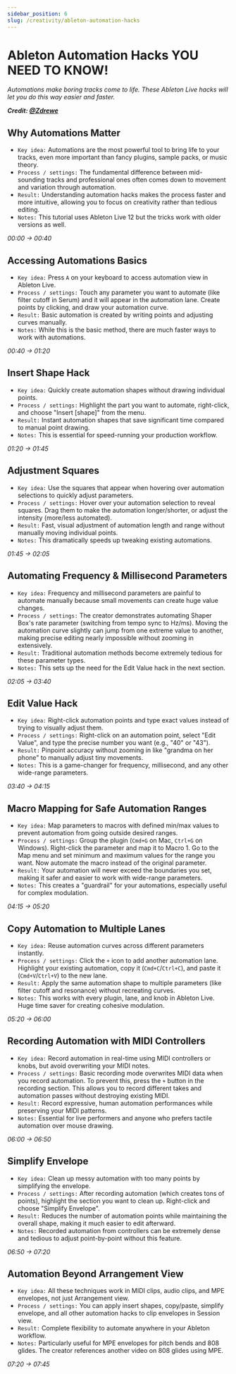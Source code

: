 ```yaml
---
sidebar_position: 6
slug: /creativity/ableton-automation-hacks
---
```


# Ableton Automation Hacks YOU NEED TO KNOW!

<i>Automations make boring tracks come to life. These Ableton Live hacks will let you do this way easier and faster.</i>

***Credit: [@Zdrewe](https://www.youtube.com/@Zdrewe)***


## Why Automations Matter

- `Key idea:` Automations are the most powerful tool to bring life to your tracks, even more important than fancy plugins, sample packs, or music theory.
- `Process / settings:` The fundamental difference between mid-sounding tracks and professional ones often comes down to movement and variation through automation.
- `Result:` Understanding automation hacks makes the process faster and more intuitive, allowing you to focus on creativity rather than tedious editing.
- `Notes:` This tutorial uses Ableton Live 12 but the tricks work with older versions as well.

*00:00 → 00:40*
<VideoPlayer videoId="mlvYmJMdB_8" overlay={intro} timeSec={0} />

## Accessing Automations Basics

- `Key idea:` Press `A` on your keyboard to access automation view in Ableton Live.
- `Process / settings:` Touch any parameter you want to automate (like filter cutoff in Serum) and it will appear in the automation lane. Create points by clicking, and draw your automation curve.
- `Result:` Basic automation is created by writing points and adjusting curves manually.
- `Notes:` While this is the basic method, there are much faster ways to work with automations.

*00:40 → 01:20*
<VideoPlayer videoId="mlvYmJMdB_8" overlay={automationBasics} timeSec={40} />

## Insert Shape Hack

- `Key idea:` Quickly create automation shapes without drawing individual points.
- `Process / settings:` Highlight the part you want to automate, right-click, and choose "Insert [shape]" from the menu.
- `Result:` Instant automation shapes that save significant time compared to manual point drawing.
- `Notes:` This is essential for speed-running your production workflow.

*01:20 → 01:45*
<VideoPlayer videoId="mlvYmJMdB_8" overlay={insertShape} timeSec={80} />

## Adjustment Squares

- `Key idea:` Use the squares that appear when hovering over automation selections to quickly adjust parameters.
- `Process / settings:` Hover over your automation selection to reveal squares. Drag them to make the automation longer/shorter, or adjust the intensity (more/less automated).
- `Result:` Fast, visual adjustment of automation length and range without manually moving individual points.
- `Notes:` This dramatically speeds up tweaking existing automations.

*01:45 → 02:05*
<VideoPlayer videoId="mlvYmJMdB_8" overlay={adjustSquares} timeSec={105} />

## Automating Frequency & Millisecond Parameters

- `Key idea:` Frequency and millisecond parameters are painful to automate manually because small movements can create huge value changes.
- `Process / settings:` The creator demonstrates automating Shaper Box's rate parameter (switching from tempo sync to Hz/ms). Moving the automation curve slightly can jump from one extreme value to another, making precise editing nearly impossible without zooming in extensively.
- `Result:` Traditional automation methods become extremely tedious for these parameter types.
- `Notes:` This sets up the need for the Edit Value hack in the next section.

*02:05 → 03:40*
<VideoPlayer videoId="mlvYmJMdB_8" overlay={frequencyAutomation} timeSec={125} />

## Edit Value Hack

- `Key idea:` Right-click automation points and type exact values instead of trying to visually adjust them.
- `Process / settings:` Right-click on an automation point, select "Edit Value", and type the precise number you want (e.g., "40" or "43").
- `Result:` Pinpoint accuracy without zooming in like "grandma on her phone" to manually adjust tiny movements.
- `Notes:` This is a game-changer for frequency, millisecond, and any other wide-range parameters.

*03:40 → 04:15*
<VideoPlayer videoId="mlvYmJMdB_8" overlay={editValue} timeSec={220} />

## Macro Mapping for Safe Automation Ranges

- `Key idea:` Map parameters to macros with defined min/max values to prevent automation from going outside desired ranges.
- `Process / settings:` Group the plugin (`Cmd+G` on Mac, `Ctrl+G` on Windows). Right-click the parameter and map it to Macro 1. Go to the Map menu and set minimum and maximum values for the range you want. Now automate the macro instead of the original parameter.
- `Result:` Your automation will never exceed the boundaries you set, making it safer and easier to work with wide-range parameters.
- `Notes:` This creates a "guardrail" for your automations, especially useful for complex modulation.

*04:15 → 05:20*
<VideoPlayer videoId="mlvYmJMdB_8" overlay={macroMapping} timeSec={255} />

## Copy Automation to Multiple Lanes

- `Key idea:` Reuse automation curves across different parameters instantly.
- `Process / settings:` Click the `+` icon to add another automation lane. Highlight your existing automation, copy it (`Cmd+C`/`Ctrl+C`), and paste it (`Cmd+V`/`Ctrl+V`) to the new lane.
- `Result:` Apply the same automation shape to multiple parameters (like filter cutoff and resonance) without recreating curves.
- `Notes:` This works with every plugin, lane, and knob in Ableton Live. Huge time saver for creating cohesive modulation.

*05:20 → 06:00*
<VideoPlayer videoId="mlvYmJMdB_8" overlay={copyAutomation} timeSec={320} />

## Recording Automation with MIDI Controllers

- `Key idea:` Record automation in real-time using MIDI controllers or knobs, but avoid overwriting your MIDI notes.
- `Process / settings:` Basic recording mode overwrites MIDI data when you record automation. To prevent this, press the `+` button in the recording section. This allows you to record different takes and automation passes without destroying existing MIDI.
- `Result:` Record expressive, human automation performances while preserving your MIDI patterns.
- `Notes:` Essential for live performers and anyone who prefers tactile automation over mouse drawing.

*06:00 → 06:50*
<VideoPlayer videoId="mlvYmJMdB_8" overlay={recordingMode} timeSec={360} />

## Simplify Envelope

- `Key idea:` Clean up messy automation with too many points by simplifying the envelope.
- `Process / settings:` After recording automation (which creates tons of points), highlight the section you want to clean up. Right-click and choose "Simplify Envelope".
- `Result:` Reduces the number of automation points while maintaining the overall shape, making it much easier to edit afterward.
- `Notes:` Recorded automation from controllers can be extremely dense and tedious to adjust point-by-point without this feature.

*06:50 → 07:20*
<VideoPlayer videoId="mlvYmJMdB_8" overlay={simplifyEnvelope} timeSec={410} />

## Automation Beyond Arrangement View

- `Key idea:` All these techniques work in MIDI clips, audio clips, and MPE envelopes, not just Arrangement view.
- `Process / settings:` You can apply insert shapes, copy/paste, simplify envelope, and all other automation hacks to clip envelopes in Session view.
- `Result:` Complete flexibility to automate anywhere in your Ableton workflow.
- `Notes:` Particularly useful for MPE envelopes for pitch bends and 808 glides. The creator references another video on 808 glides using MPE.

*07:20 → 07:45*
<VideoPlayer videoId="mlvYmJMdB_8" overlay={simplifyEnvelope} timeSec={440} />

